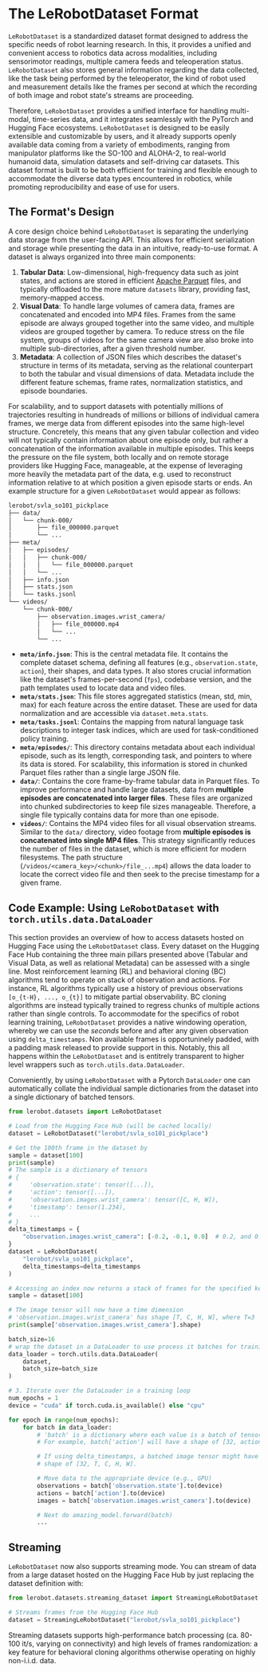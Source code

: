 # The LeRobotDataset Format

`LeRobotDataset` is a standardized dataset format designed to address the specific needs of robot learning research.
In this, it provides a unified and convenient access to robotics data across modalities, including sensorimotor readings, multiple camera feeds and teleoperation status.
`LeRobotDataset` also stores general information regarding the data collected, like the task being performed by the teleoperator, the kind of robot used and measurement details like the frames per second at which the recording of both image and robot state's streams are proceeding.

Therefore, `LeRobotDataset` provides a unified interface for handling multi-modal, time-series data, and it integrates seamlessly with the PyTorch and Hugging Face ecosystems.
`LeRobotDataset` is designed to be easily extensible and customizable by users, and it already supports openly available data coming from a variety of embodiments, ranging from manipulator platforms like the SO-100 and ALOHA-2, to real-world humanoid data, simulation datasets and self-driving car datasets.
This dataset format is built to be both efficient for training and flexible enough to accommodate the diverse data types encountered in robotics, while promoting reproducibility and ease of use for users.

## The Format's Design

A core design choice behind `LeRobotDataset` is separating the underlying data storage from the user-facing API.
This allows for efficient serialization and storage while presenting the data in an intuitive, ready-to-use format.
A dataset is always organized into three main components:

1.  **Tabular Data**: Low-dimensional, high-frequency data such as joint states, and actions are stored in efficient [Apache Parquet](https://parquet.apache.org/) files, and typically offloaded to the more mature `datasets` library, providing fast, memory-mapped access.
2.  **Visual Data**: To handle large volumes of camera data, frames are concatenated and encoded into MP4 files. Frames from the same episode are always grouped together into the same video, and multiple videos are grouped together by camera. To reduce stress on the file system, groups of videos for the same camera view are also broke into multiple sub-directories, after a given threshold number.
3.  **Metadata**: A collection of JSON files which describes the dataset's structure in terms of its metadata, serving as the relational counterpart to both the tabular and visual dimensions of data. Metadata include the different feature schemas, frame rates, normalization statistics, and episode boundaries.

For scalability, and to support datasets with potentially millions of trajectories resulting in hundreads of millions or billions of individual camera frames, we merge data from different episodes into the same high-level structure.
Concretely, this means that any given tabular collection and video will not typically contain information about one episode only, but rather a concatenation of the information available in multiple episodes.
This keeps the pressure on the file system, both locally and on remote storage providers like Hugging Face, manageable, at the expense of leveraging more heavily the metadata part of the data, e.g. used to reconstruct information relative to at which position a given episode starts or ends.
An example structure for a given `LeRobotDataset` would appear as follows:

```bash
lerobot/svla_so101_pickplace
├── data/
│   └── chunk-000/
│       ├── file_000000.parquet
│       └── ...
├── meta/
│   ├── episodes/
│   │   ├── chunk-000/
│   │   │   └── file_000000.parquet
│   │   └── ...
│   ├── info.json
│   ├── stats.json
│   └── tasks.jsonl
└── videos/
    └── chunk-000/
        ├── observation.images.wrist_camera/
        │   ├── file_000000.mp4
        │   └── ...
        └── ...
```

- **`meta/info.json`**: This is the central metadata file. It contains the complete dataset schema, defining all features (e.g., `observation.state`, `action`), their shapes, and data types. It also stores crucial information like the dataset's frames-per-second (`fps`), codebase version, and the path templates used to locate data and video files.
- **`meta/stats.json`**: This file stores aggregated statistics (mean, std, min, max) for each feature across the entire dataset. These are used for data normalization and are accessible via `dataset.meta.stats`.
- **`meta/tasks.jsonl`**: Contains the mapping from natural language task descriptions to integer task indices, which are used for task-conditioned policy training.
- **`meta/episodes/`**: This directory contains metadata about each individual episode, such as its length, corresponding task, and pointers to where its data is stored. For scalability, this information is stored in chunked Parquet files rather than a single large JSON file.
- **`data/`**: Contains the core frame-by-frame tabular data in Parquet files. To improve performance and handle large datasets, data from **multiple episodes are concatenated into larger files**. These files are organized into chunked subdirectories to keep file sizes manageable. Therefore, a single file typically contains data for more than one episode.
- **`videos/`**: Contains the MP4 video files for all visual observation streams. Similar to the `data/` directory, video footage from **multiple episodes is concatenated into single MP4 files**. This strategy significantly reduces the number of files in the dataset, which is more efficient for modern filesystems. The path structure (`/videos/<camera_key>/<chunk>/file_...mp4`) allows the data loader to locate the correct video file and then seek to the precise timestamp for a given frame.

## Code Example: Using `LeRobotDataset` with `torch.utils.data.DataLoader`

This section provides an overview of how to access datasets hosted on Hugging Face using the `LeRobotDataset` class.
Every dataset on the Hugging Face Hub containing the three main pillars presented above (Tabular and Visual Data, as well as relational Metadata) can be assessed with a single line.
Most reinforcement learning (RL) and behavioral cloning (BC) algorithms tend to operate on stack of observation and actions.
For instance, RL algorithms typically use a history of previous observations `[o_{t-H}, ..., o_{t}]` to mitigate partial observability.
BC cloning algorithms are instead typically trained to regress chunks of multiple actions rather than single controls.
To accommodate for the specifics of robot learning training, `LeRobotDataset` provides a native windowing operation, whereby we can use the _seconds_ before and after any given observation using `delta_timestamps`.
Non available frames is opportuninely padded, with a padding mask released to provide support in this.
Notably, this all happens within the `LeRobotDataset` and is entitrely transparent to higher level wrappers such as `torch.utils.data.DataLoader`.

Conveniently, by using `LeRobotDataset` with a Pytorch `DataLoader` one can automatically collate the individual sample dictionaries from the dataset into a single dictionary of batched tensors.

```python
from lerobot.datasets import LeRobotDataset

# Load from the Hugging Face Hub (will be cached locally)
dataset = LeRobotDataset("lerobot/svla_so101_pickplace")

# Get the 100th frame in the dataset by
sample = dataset[100]
print(sample)
# The sample is a dictionary of tensors
# {
#     'observation.state': tensor([...]),
#     'action': tensor([...]),
#     'observation.images.wrist_camera': tensor([C, H, W]),
#     'timestamp': tensor(1.234),
#     ...
# }
delta_timestamps = {
    "observation.images.wrist_camera": [-0.2, -0.1, 0.0]  # 0.2, and 0.1 seconds *before* any observation
}
dataset = LeRobotDataset(
    "lerobot/svla_so101_pickplace",
    delta_timestamps=delta_timestamps
)

# Accessing an index now returns a stack of frames for the specified key
sample = dataset[100]

# The image tensor will now have a time dimension
# 'observation.images.wrist_camera' has shape [T, C, H, W], where T=3
print(sample['observation.images.wrist_camera'].shape)

batch_size=16
# wrap the dataset in a DataLoader to use process it batches for training purposes
data_loader = torch.utils.data.DataLoader(
    dataset,
    batch_size=batch_size
)

# 3. Iterate over the DataLoader in a training loop
num_epochs = 1
device = "cuda" if torch.cuda.is_available() else "cpu"

for epoch in range(num_epochs):
    for batch in data_loader:
        # 'batch' is a dictionary where each value is a batch of tensors.
        # For example, batch['action'] will have a shape of [32, action_dim].

        # If using delta_timestamps, a batched image tensor might have a
        # shape of [32, T, C, H, W].

        # Move data to the appropriate device (e.g., GPU)
        observations = batch['observation.state'].to(device)
        actions = batch['action'].to(device)
        images = batch['observation.images.wrist_camera'].to(device)

        # Next do amazing_model.forward(batch)
        ...
```

## Streaming

`LeRobotDataset` now also supports streaming mode.
You can stream of data from a large dataset hosted on the Hugging Face Hub by just replacing the dataset definition with:

```python
from lerobot.datasets.streaming_dataset import StreamingLeRobotDataset

# Streams frames from the Hugging Face Hub
dataset = StreamingLeRobotDataset("lerobot/svla_so101_pickplace")
```

Streaming datasets supports high-performance batch processing (ca. 80-100 it/s, varying on connectivity) and high levels of frames randomization: a key feature for behavioral cloning algorithms otherwise operating on highly non-i.i.d. data.
